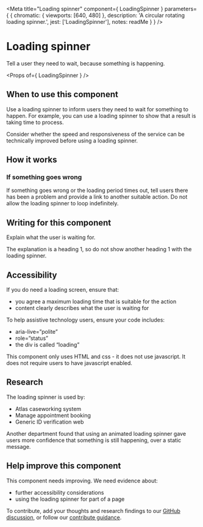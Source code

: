 
<Meta
  title="Loading spinner"
  component={ LoadingSpinner }
  parameters={ {
    chromatic: { viewports: [640, 480] },
    description: 'A circular rotating loading spinner.',
    jest: ['LoadingSpinner'],
    notes: readMe
  } }
/>

# Loading spinner

Tell a user they need to wait, because something is happening.

<Preview withToolbar>
  <Story name="Custom Text">
    <LoadingSpinner textContent="Loading the next task for this case" />
  </Story>
</Preview>

<Props of={ LoadingSpinner } />

## When to use this component
Use a loading spinner to inform users they need to wait for something to happen. For example, you can use a loading spinner to show that a result is taking time to process.
 
Consider whether the speed and responsiveness of the service can be technically improved before using a loading spinner.

## How it works

<Preview>
  <Story name="Default Text">
    <LoadingSpinner />
  </Story>
</Preview>

### If something goes wrong
If something goes wrong or the loading period times out, tell users there has been a problem and provide a link to another suitable action. Do not allow the loading spinner to loop indefinitely. 

## Writing for this component
Explain what the user is waiting for.

The explanation is a heading 1, so do not show another heading 1 with the loading spinner.

## Accessibility

If you do need a loading screen, ensure that: 
- you agree a maximum loading time that is suitable for the action 
- content clearly describes what the user is waiting for

To help assistive technology users, ensure your code includes: 
- aria-live=”polite” 
- role=”status” 
- the div is called “loading”

This component only uses HTML and css - it does not use javascript. It does not require users to have javascript enabled.

## Research

The loading spinner is used by:
- Atlas caseworking system
- Manage appointment booking
- Generic ID verification web

Another department found that using an animated loading spinner gave users more confidence that something is still happening, over a static message.

## Help improve this component

This component needs improving. We need evidence about:
- further accessibility considerations
- using the loading spinner for part of a page

To contribute, add your thoughts and research findings to our [GitHub discussion](https://github.com/UKHomeOffice/design-system/discussions/488), or follow our [contribute guidance](https://design.homeoffice.gov.uk/contribute).